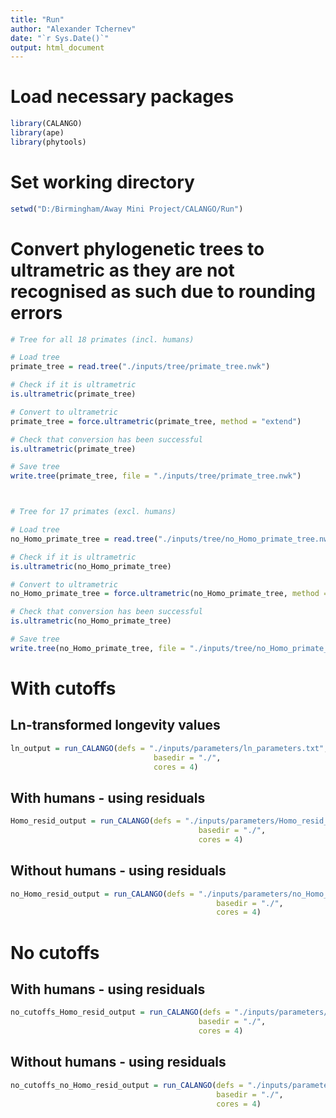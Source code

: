 ---
title: "Run"
author: "Alexander Tchernev"
date: "`r Sys.Date()`"
output: html_document
---


# Load necessary packages
```{r}
library(CALANGO)
library(ape)
library(phytools)
```


# Set working directory
```{r}
setwd("D:/Birmingham/Away Mini Project/CALANGO/Run")
```


# Convert phylogenetic trees to ultrametric as they are not recognised as such due to rounding errors
```{r}
# Tree for all 18 primates (incl. humans)

# Load tree
primate_tree = read.tree("./inputs/tree/primate_tree.nwk")

# Check if it is ultrametric
is.ultrametric(primate_tree)

# Convert to ultrametric
primate_tree = force.ultrametric(primate_tree, method = "extend")

# Check that conversion has been successful
is.ultrametric(primate_tree)

# Save tree
write.tree(primate_tree, file = "./inputs/tree/primate_tree.nwk")



# Tree for 17 primates (excl. humans)

# Load tree
no_Homo_primate_tree = read.tree("./inputs/tree/no_Homo_primate_tree.nwk")

# Check if it is ultrametric
is.ultrametric(no_Homo_primate_tree)

# Convert to ultrametric
no_Homo_primate_tree = force.ultrametric(no_Homo_primate_tree, method = "extend")

# Check that conversion has been successful
is.ultrametric(no_Homo_primate_tree)

# Save tree
write.tree(no_Homo_primate_tree, file = "./inputs/tree/no_Homo_primate_tree.nwk")
```


# With cutoffs

## Ln-transformed longevity values
```{r}
ln_output = run_CALANGO(defs = "./inputs/parameters/ln_parameters.txt", 
								basedir = "./", 
								cores = 4)
```



## With humans - using residuals
```{r}
Homo_resid_output = run_CALANGO(defs = "./inputs/parameters/Homo_resid_ln_parameters.txt", 
										  basedir = "./", 
										  cores = 4)
```



## Without humans - using residuals
```{r}
no_Homo_resid_output = run_CALANGO(defs = "./inputs/parameters/no_Homo_resid_ln_parameters.txt", 
											  basedir = "./", 
											  cores = 4)
```



# No cutoffs

## With humans - using residuals
```{r}
no_cutoffs_Homo_resid_output = run_CALANGO(defs = "./inputs/parameters/cutoffs_none_Homo_resid_ln_parameters.txt", 
										  basedir = "./", 
										  cores = 4)
```



## Without humans - using residuals
```{r}
no_cutoffs_no_Homo_resid_output = run_CALANGO(defs = "./inputs/parameters/cutoffs_none_no_Homo_resid_ln_parameters.txt", 
											  basedir = "./", 
											  cores = 4)
```